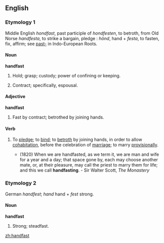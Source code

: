 ==English==
===Etymology 1===
Middle English ''hondfast'', past participle of ''hondfesten'', to betroth, from Old Norse ''handfesta'', to strike a bargain, pledge  : ''hönd'', hand + ''festa'', to fasten, fix, affirm; see [[past-]] in Indo-European Roots.

====Noun====
'''handfast'''
# {{obsolete}} Hold; grasp; custody; power of confining or keeping.  
# {{obsolete}} Contract; specifically, espousal. 

====Adjective====
'''handfast'''
# {{obsolete}} Fast by contract; betrothed by joining hands.

====Verb====
{{en-infl-reg-consonant|handfast||}}
# {{transitive}} To [[pledge]]; to [[bind]]; to [[betroth]] by joining hands, in order to allow [[cohabitation]], before the celebration of [[marriage]]; to marry [[provisionally]].
#* (1820) When we are handfasted, as we term it, we are man and wife for a year and a day; that space gone by, each may choose another mate, or, at their pleasure, may call the priest to marry them for life; and this we call '''handfasting'''. - Sir Walter Scott, ''The Monastery''

===Etymology 2===
German ''handfest''; ''hand'' hand + ''fest'' strong.

====Noun====
'''handfast'''
# {{rare}} Strong; steadfast.

[[zh:handfast]]